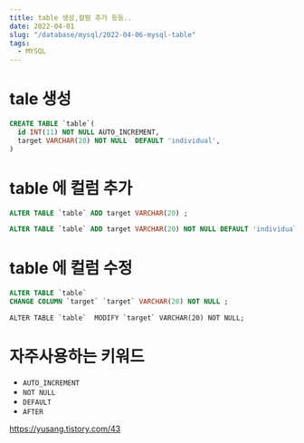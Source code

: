 ```yaml
---
title: table 생성,컬럼 추가 등등..
date: 2022-04-01
slug: "/database/mysql/2022-04-06-mysql-table"
tags:
  - MYSQL
---
```


# tale 생성
```sql
CREATE TABLE `table`(    
  id INT(11) NOT NULL AUTO_INCREMENT, 
  target VARCHAR(20) NOT NULL  DEFAULT 'individual',     
)
```

# table 에 컬럼 추가

```sql
ALTER TABLE `table` ADD target VARCHAR(20) ;
```

```sql
ALTER TABLE `table` ADD target VARCHAR(20) NOT NULL DEFAULT 'individual' AFTER `name`  ;
```

# table 에 컬럼 수정

```sql
ALTER TABLE `table` 
CHANGE COLUMN `target` `target` VARCHAR(20) NOT NULL ;
```

```
ALTER TABLE `table`  MODIFY `target` VARCHAR(20) NOT NULL;
```

# 자주사용하는 키워드
* `AUTO_INCREMENT`
* `NOT NULL`
* `DEFAULT`
* `AFTER`

https://yusang.tistory.com/43
